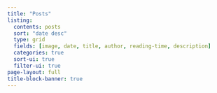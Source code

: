 ```yaml
---
title: "Posts"
listing:
  contents: posts
  sort: "date desc"
  type: grid
  fields: [image, date, title, author, reading-time, description]
  categories: true
  sort-ui: true
  filter-ui: true
page-layout: full
title-block-banner: true
---
```


